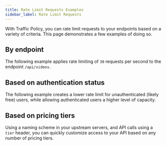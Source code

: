 ```yaml
---
title: Rate Limit Requests Examples
sidebar_label: Rate Limit Requests
---
```



With Traffic Policy, you can rate limit requests to your endpoints based on a variety of criteria. This page demonstrates a few examples of doing so.

## By endpoint

The following example applies rate limiting of `30` requests per second to the endpoint
`/api/videos`.

<RateLimit />

## Based on authentication status

The following example creates a lower rate limit for unauthenticated (likely free) users, while allowing authenticated users a higher level of capacity.

<RateLimitAuthentication />

## Based on pricing tiers

Using a naming scheme in your upstream servers, and API calls using a `tier` header, you can quickly customize access to your API based on any number of pricing tiers.

<RateLimitPricing />